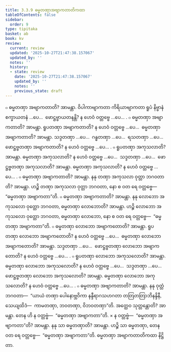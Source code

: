 ```yaml
---
title: 3.3.9 ဓမ္မတဏှာအဗျာကတာတိကထာ
tableOfContents: false
sidebar:
  order: 9
type: tipitaka
basket: ab
book: kv
review:
  current: review
  updated: '2025-10-27T21:47:38.157067'
  updated_by: ''
  notes: ''
  history:
  - state: review
    date: '2025-10-27T21:47:38.157067'
    updated_by: ''
    notes: ''
    previous_state: draft
---
```



<ReviewStatus review={frontmatter.review} showDetails={true} />

<HypothesisAnnotation frontmatter={frontmatter} />

<DynamicBreadcrumb />

<Division number="676" book="kv" e="ch" v="32" p="353">

<Paragraph number="2184" book="kv">
๐ ဓမ္မတဏှာ အဗျာကတာတိ? အာမန္တာ. ဝိပါကာဗျာကတာ ကိရိယာဗျာကတာ ရူပံ နိဗ္ဗာနံ စက္ခာယတနံ …ပေ…  ဖောဋ္ဌဗ္ဗာယတနန္တိ? န ဟေဝံ ဝတ္တဗ္ဗေ …ပေ… .
</Paragraph>

<Paragraph number="2185" book="kv">
๐ ဓမ္မတဏှာ အဗျာကတာတိ? အာမန္တာ. ရူပတဏှာ အဗျာကတာတိ? န ဟေဝံ ဝတ္တဗ္ဗေ …ပေ…  ဓမ္မတဏှာ အဗျာကတာတိ? အာမန္တာ. သဒ္ဒတဏှာ …ပေ…  ဂန္ဓတဏှာ …ပေ…  ရသတဏှာ …ပေ…  ဖောဋ္ဌဗ္ဗတဏှာ အဗျာကတာတိ? န ဟေဝံ ဝတ္တဗ္ဗေ …ပေ… .
</Paragraph>

<Paragraph number="2186" book="kv">
๐ ရူပတဏှာ အကုသလာတိ? အာမန္တာ. ဓမ္မတဏှာ အကုသလာတိ? န ဟေဝံ ဝတ္တဗ္ဗေ …ပေ…  သဒ္ဒတဏှာ …ပေ…  ဖောဋ္ဌဗ္ဗတဏှာ အကုသလာတိ? အာမန္တာ. ဓမ္မတဏှာ အကုသလာတိ? န ဟေဝံ ဝတ္တဗ္ဗေ …ပေ… .
</Paragraph>

</Division>
<Division number="677" book="kv" e="ch" v="32" p="353">

<Paragraph number="2187" book="kv">
๐ ဓမ္မတဏှာ အဗျာကတာတိ? အာမန္တာ. နနု တဏှာ အကုသလာ ဝုတ္တာ ဘဂဝတာတိ? အာမန္တာ. ဟဉ္စိ တဏှာ အကုသလာ ဝုတ္တာ ဘဂဝတာ, နော စ ဝတ ရေ ဝတ္တဗ္ဗေ—  “ဓမ္မတဏှာ အဗျာကတာ”တိ.
</Paragraph>

<Paragraph number="2188" book="kv">
๐ ဓမ္မတဏှာ အဗျာကတာတိ? အာမန္တာ. နနု လောဘော အကုသလော ဝုတ္တော ဘဂဝတာ, ဓမ္မတဏှာ လောဘောတိ? အာမန္တာ. ဟဉ္စိ လောဘော အကုသလော ဝုတ္တော ဘဂဝတာ, ဓမ္မတဏှာ လောဘော, နော စ ဝတ ရေ ဝတ္တဗ္ဗေ—  “ဓမ္မတဏှာ အဗျာကတာ”တိ.
</Paragraph>

</Division>
<Division number="678" book="kv" e="ch" v="32" p="353">

<Paragraph number="2189" book="kv">
๐ ဓမ္မတဏှာ လောဘော အဗျာကတောတိ? အာမန္တာ. ရူပတဏှာ လောဘော အဗျာကတောတိ? န ဟေဝံ ဝတ္တဗ္ဗေ …ပေ…  ဓမ္မတဏှာ လောဘော အဗျာကတောတိ? အာမန္တာ. သဒ္ဒတဏှာ …ပေ…  ဖောဋ္ဌဗ္ဗတဏှာ လောဘော အဗျာကတောတိ? န ဟေဝံ ဝတ္တဗ္ဗေ …ပေ… .
</Paragraph>

<Paragraph number="2190" book="kv">
๐ ရူပတဏှာ လောဘော အကုသလောတိ? အာမန္တာ. ဓမ္မတဏှာ လောဘော အကုသလောတိ? န ဟေဝံ ဝတ္တဗ္ဗေ …ပေ…  သဒ္ဒတဏှာ …ပေ…  ဖောဋ္ဌဗ္ဗတဏှာ လောဘော အကုသလောတိ? အာမန္တာ. ဓမ္မတဏှာ လောဘော အကုသလောတိ? န ဟေဝံ ဝတ္တဗ္ဗေ …ပေ… .
</Paragraph>

</Division>
<Division number="679" book="kv" e="ch" v="32" p="354">

<Paragraph number="2191" book="kv">
๐ ဓမ္မတဏှာ အဗျာကတာတိ? အာမန္တာ. နနု ဝုတ္တံ ဘဂဝတာ—  “ယာယံ တဏှာ ပေါနောဗ္ဘဝိကာ နန္ဒီရာဂသဟဂတာ တတြတတြာဘိနန္ဒိနီ, သေယျထိဒံ—  ကာမတဏှာ, ဘဝတဏှာ, ဝိဘဝတဏှာ”တိ. အတ္ထေဝ သုတ္တန္တောတိ? အာမန္တာ. တေန ဟိ န ဝတ္တဗ္ဗံ—  “ဓမ္မတဏှာ အဗျာကတာ”တိ.
</Paragraph>

</Division>
<Division number="680" book="kv" e="ch" v="32" p="354">

<Paragraph number="2192" book="kv">
× န ဝတ္တဗ္ဗံ—  “ဓမ္မတဏှာ အဗျာကတာ”တိ? အာမန္တာ. နနု သာ ဓမ္မတဏှာတိ? အာမန္တာ. ဟဉ္စိ သာ ဓမ္မတဏှာ, တေန ဝတ ရေ ဝတ္တဗ္ဗေ—  “ဓမ္မတဏှာ အဗျာကတာ”တိ.

</Paragraph>
</Division>

<Paragraph number="2193" type="center" book="kv">
ဓမ္မတဏှာ အဗျာကတာတိကထာ နိဋ္ဌိတာ.
</Paragraph>